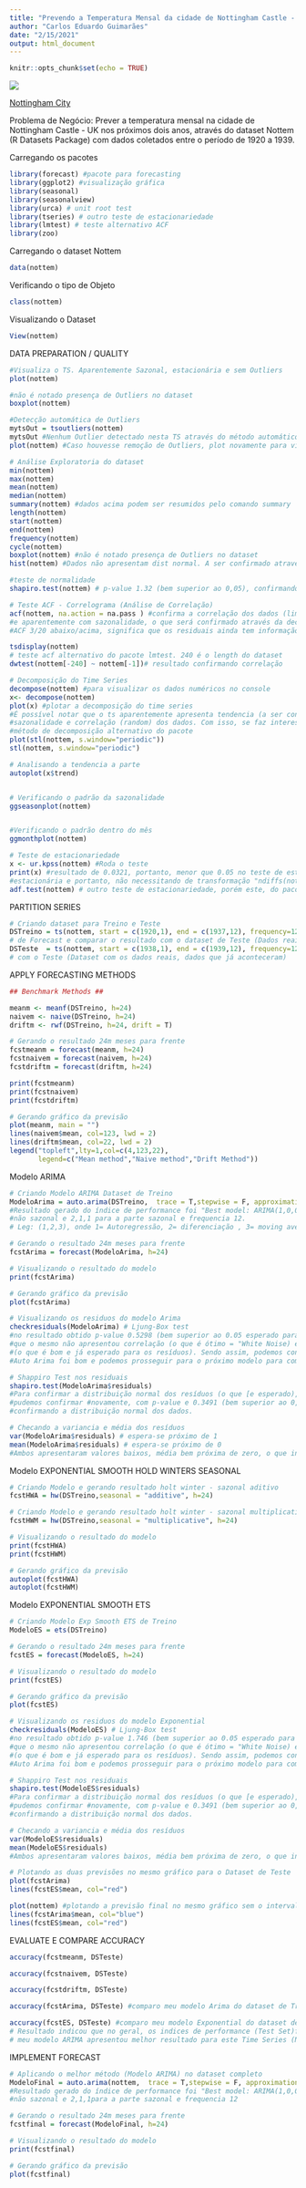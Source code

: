 ```yaml
---
title: "Prevendo a Temperatura Mensal da cidade de Nottingham Castle - UK"
author: "Carlos Eduardo Guimarães"
date: "2/15/2021"
output: html_document
---
```


```r
knitr::opts_chunk$set(echo = TRUE)
```

![](https://upload.wikimedia.org/wikipedia/commons/thumb/c/cb/Nottingham_montage.jpg/300px-Nottingham_montage.jpg)

[Nottingham City](https://en.wikipedia.org/wiki/Nottingham)

Problema de Negócio:
Prever a temperatura mensal na cidade de Nottingham Castle - UK nos próximos dois anos, através do dataset Nottem (R Datasets Package) com dados coletados entre o período de 1920 a 1939.

 Carregando os pacotes
```r
library(forecast) #pacote para forecasting
library(ggplot2) #visualização gráfica
library(seasonal)
library(seasonalview)
library(urca) # unit root test
library(tseries) # outro teste de estacionariedade
library(lmtest) # teste alternativo ACF
library(zoo)
```

 Carregando o dataset Nottem
```r
data(nottem)
```
 
 Verificando o tipo de Objeto
```r
class(nottem)
```

 Visualizando o Dataset
```r
View(nottem)
```
 
 DATA PREPARATION / QUALITY
   
```r
#Visualiza o TS. Aparentemente Sazonal, estacionária e sem Outliers
plot(nottem)

#não é notado presença de Outliers no dataset
boxplot(nottem)
```
 
 
```r
#Detecção automática de Outliers
mytsOut = tsoutliers(nottem)
mytsOut #Nenhum Outlier detectado nesta TS através do método automático
plot(nottem) #Caso houvesse remoção de Outliers, plot novamente para visualizar o TS sem os mesmos
```
```r
# Análise Exploratoria do dataset
min(nottem)
max(nottem)
mean(nottem)
median(nottem)
summary(nottem) #dados acima podem ser resumidos pelo comando summary
length(nottem)
start(nottem)
end(nottem)
frequency(nottem)
cycle(nottem)
boxplot(nottem) #não é notado presença de Outliers no dataset
hist(nottem) #Dados não apresentam dist normal. A ser confirmado através do Shapiro Test
```
```r
#teste de normalidade
shapiro.test(nottem) # p-value 1.32 (bem superior ao 0,05), confirmando a não distribuição dos dados
```
 
```r
# Teste ACF - Correlograma (Análise de Correlação)
acf(nottem, na.action = na.pass ) #confirma a correlação dos dados (limites azuis rompidos) através do ACF
#e aparentemente com sazonalidade, o que será confirmado através da decomposição da série temporal.
#ACF 3/20 abaixo/acima, significa que os residuais ainda tem informação e o fcst pode ser melhorad
```
 
```r
tsdisplay(nottem)
# teste acf alternativo do pacote lmtest. 240 é o length do dataset
dwtest(nottem[-240] ~ nottem[-1])# resultado confirmando correlação
```
 
```r
# Decomposição do Time Series
decompose(nottem) #para visualizar os dados numéricos no console
x<- decompose(nottem)
plot(x) #plotar a decomposição do time series
#É possível notar que o ts aparentemente apresenta tendencia (a ser confirmado pelo teste de estacionariedade), 
#sazonalidade e correlação (random) dos dados. Com isso, se faz interessante, testar o Seasonal Arima como o exponencial
#método de decomposição alternativo do pacote
plot(stl(nottem, s.window="periodic"))
stl(nottem, s.window="periodic")
```
 
```r
# Analisando a tendencia a parte
autoplot(x$trend)


# Verificando o padrão da sazonalidade
ggseasonplot(nottem)


#Verificando o padrão dentro do mês
ggmonthplot(nottem)
```
 
```r
# Teste de estacionariedade
x <- ur.kpss(nottem) #Roda o teste
print(x) #resultado de 0.0321, portanto, menor que 0.05 no teste de estacionariedade mostrou que a ts é "sim" 
#estacionária e portanto, não necessitando de transformação "ndiffs(nottem)" para realizar o método ARIMA ou Seas ARIMA
adf.test(nottem) # outro teste de estacionariedade, porém este, do pacote tseries
```
PARTITION SERIES
 
```r
# Criando dataset para Treino e Teste
DSTreino = ts(nottem, start = c(1920,1), end = c(1937,12), frequency=12)# Dataset onde iremos treinar nosso método
# de Forecast e comparar o resultado com o dataset de Teste (Dados reais)
DSTeste  = ts(nottem, start = c(1938,1), end = c(1939,12), frequency=12) # Base onde o modelo de Treino será comparado
# com o Teste (Dataset com os dados reais, dados que já aconteceram)
```
 
 APPLY FORECASTING METHODS
 
```r
## Benchmark Methods ##

meanm <- meanf(DSTreino, h=24)
naivem <- naive(DSTreino, h=24)
driftm <- rwf(DSTreino, h=24, drift = T)
```
 
```r
# Gerando o resultado 24m meses para frente
fcstmeanm = forecast(meanm, h=24)
fcstnaivem = forecast(naivem, h=24)
fcstdriftm = forecast(driftm, h=24)
```
 
```r
print(fcstmeanm)
print(fcstnaivem)
print(fcstdriftm)
```
 
```r
# Gerando gráfico da previsão
plot(meanm, main = "")
lines(naivem$mean, col=123, lwd = 2)
lines(driftm$mean, col=22, lwd = 2)
legend("topleft",lty=1,col=c(4,123,22),
       legend=c("Mean method","Naive method","Drift Method"))

```
Modelo ARIMA
```r
# Criando Modelo ARIMA Dataset de Treino
ModeloArima = auto.arima(DSTreino,  trace = T,stepwise = F, approximation = F )
#Resultado gerado do índice de performance foi "Best model: ARIMA(1,0,0)(2,1,1)[12]", ou seja, 1,0,0 para a parte 
#não sazonal e 2,1,1 para a parte sazonal e frequencia 12.
# Leg: (1,2,3), onde 1= Autoregressão, 2= diferenciação , 3= moving average
```
 
```r
# Gerando o resultado 24m meses para frente
fcstArima = forecast(ModeloArima, h=24)
```
 
```r
# Visualizando o resultado do modelo
print(fcstArima)
```
 
```r
# Gerando gráfico da previsão
plot(fcstArima)
```
 
```r
# Visualizando os residuos do modelo Arima
checkresiduals(ModeloArima) # Ljung-Box test
#no resultado obtido p-value 0.5298 (bem superior ao 0.05 esperado para existência de uma correlação), podemos notar 
#que o mesmo não apresentou correlação (o que é ótimo = "White Noise) e os dados apresentaram uma distribuição normal
#(o que é bom e já esperado para os resíduos). Sendo assim, podemos considerar que o resultado do modelo preditivo 
#Auto Arima foi bom e podemos prosseguir para o próximo modelo para comparar ambos.
```
 
```r
# Shappiro Test nos residuais
shapiro.test(ModeloArima$residuals) 
#Para confirmar a distribuição normal dos resíduos (o que [e esperado), realizamos o Shappiro Test nos residuais,
#pudemos confirmar #novamente, com p-value e 0.3491 (bem superior ao 0,05), e assim, 
#confirmando a distribuição normal dos dados.
```
 
```r
# Checando a variancia e média dos resíduos
var(ModeloArima$residuals) # espera-se próximo de 1
mean(ModeloArima$residuals) # espera-se próximo de 0
#Ambos apresentaram valores baixos, média bem próxima de zero, o que indica um bom modelo.
```
Modelo EXPONENTIAL SMOOTH HOLD WINTERS SEASONAL
```r
# Criando Modelo e gerando resultado holt winter - sazonal aditivo
fcstHWA = hw(DSTreino,seasonal = "additive", h=24)
```
 
```r
# Criando Modelo e gerando resultado holt winter - sazonal multiplicativo
fcstHWM = hw(DSTreino,seasonal = "multiplicative", h=24)
```
 
```r
# Visualizando o resultado do modelo
print(fcstHWA)
print(fcstHWM)
```
 
```r
# Gerando gráfico da previsão
autoplot(fcstHWA)
autoplot(fcstHWM)
```
Modelo EXPONENTIAL SMOOTH ETS
 
```r
# Criando Modelo Exp Smooth ETS de Treino
ModeloES = ets(DSTreino)
```
 
```r
# Gerando o resultado 24m meses para frente
fcstES = forecast(ModeloES, h=24)
```
 
```r
# Visualizando o resultado do modelo
print(fcstES)
```
 
```r
# Gerando gráfico da previsão
plot(fcstES)
```
 
```r
# Visualizando os residuos do modelo Exponential
checkresiduals(ModeloES) # Ljung-Box test
#no resultado obtido p-value 1.746 (bem superior ao 0.05 esperado para existência de uma correlação), podemos notar 
#que o mesmo não apresentou correlação (o que é ótimo = "White Noise) e os dados apresentaram uma distribuição normal
#(o que é bom e já esperado para os resíduos). Sendo assim, podemos considerar que o resultado do modelo preditivo 
#Auto Arima foi bom e podemos prosseguir para o próximo modelo para comparar ambos.
```
 
```r
# Shappiro Test nos residuais
shapiro.test(ModeloES$residuals) 
#Para confirmar a distribuição normal dos resíduos (o que [e esperado), realizamos o Shappiro Test nos residuais,
#pudemos confirmar #novamente, com p-value e 0.3491 (bem superior ao 0,05), e assim, 
#confirmando a distribuição normal dos dados.
```
 
```r
# Checando a variancia e média dos resíduos
var(ModeloES$residuals)
mean(ModeloES$residuals)
#Ambos apresentaram valores baixos, média bem próxima de zero, o que indica um bom modelo.
```
 
```r
# Plotando as duas previsões no mesmo gráfico para o Dataset de Teste
plot(fcstArima)
lines(fcstES$mean, col="red")
```
 
```r
plot(nottem) #plotando a previsão final no mesmo gráfico sem o intervalo de confiança para o Dataset Nottem
lines(fcstArima$mean, col="blue")
lines(fcstES$mean, col="red")
```
EVALUATE E COMPARE ACCURACY
 
```r
accuracy(fcstmeanm, DSTeste)

accuracy(fcstnaivem, DSTeste)

accuracy(fcstdriftm, DSTeste)

accuracy(fcstArima, DSTeste) #comparo meu modelo Arima do dataset de Treino com o dataset de Teste

accuracy(fcstES, DSTeste) #comparo meu modelo Exponential do dataset de Treino com o dataset de Teste
# Resultado indicou que no geral, os indices de performance (Test Set)foram menores para o AUTO.ARIMA, ou seja, 
# meu modelo ARIMA apresentou melhor resultado para este Time Series (Nottem) do que o modelo Exponential
```
 
 IMPLEMENT FORECAST
 
```r
# Aplicando o melhor método (Modelo ARIMA) no dataset completo
ModeloFinal = auto.arima(nottem,  trace = T,stepwise = F, approximation = F )
#Resultado gerado do índice de performance foi "Best model: ARIMA(1,0,0)(2,1,1)[12]", ou seja, 1,0,0 para a parte 
#não sazonal e 2,1,1para a parte sazonal e frequencia 12
```
 
```r
# Gerando o resultado 24m meses para frente
fcstfinal = forecast(ModeloFinal, h=24)
```
 
```r
# Visualizando o resultado do modelo
print(fcstfinal)
```
 
```r
# Gerando gráfico da previsão
plot(fcstfinal)
```
 
 